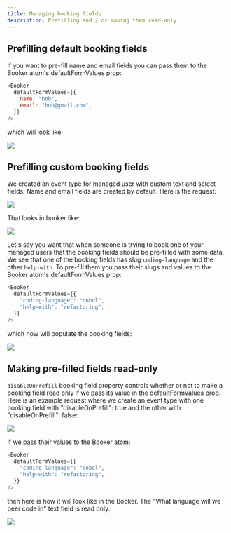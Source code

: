 ```yaml
---
title: Managing booking fields
description: Prefilling and / or making them read-only.
---
```


## Prefilling default booking fields

If you want to pre-fill name and email fields you can pass them to the Booker atom's defaultFormValues prop:

```js
<Booker
  defaultFormValues={{
    name: "bob",
    email: "bob@gmail.com",
  }}
/>
```

which will look like:

<img src="/images/platform/guides/booking-fields/default-fields/booker.png" />

## Prefilling custom booking fields

We created an event type for managed user with custom text and select fields. Name and email fields are created by default. Here is the request:

<img src="/images/platform/guides/booking-fields/custom-fields/request.png" />

That looks in booker like:

<img src="/images/platform/guides/booking-fields/custom-fields/booker.png" />

Let's say you want that when someone is trying to book one of your managed users that the
booking fields should be pre-filled with some data. We see that one of the booking fields has slug `coding-language` and the other
`help-with`. To pre-fill them you pass their slugs and values to the Booker atom's defaultFormValues prop:

```js
<Booker
  defaultFormValues={{
    "coding-language": "cobol",
    "help-with": "refactoring",
  }}
/>
```

which now will populate the booking fields:

<img src="/images/platform/guides/booking-fields/custom-fields/prefilled.png" />

## Making pre-filled fields read-only

`disableOnPrefill` booking field property controls whether or not to make a booking field read only if we pass its value in the defaultFormValues prop. Here is an example request
where we create an event type with one booking field with "disableOnPrefill": true and the other with "disableOnPrefill": false:

<img src="/images/platform/guides/booking-fields/read-only/request.png" />

If we pass their values to the Booker atom:

```js
<Booker
  defaultFormValues={{
    "coding-language": "cobol",
    "help-with": "refactoring",
  }}
/>
```

then here is how it will look like in the Booker. The "What language will we peer code in" text field is read only:

<img src="/images/platform/guides/booking-fields/read-only/prefilled.png" />
